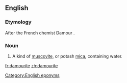 ==English==

===Etymology===
After the French chemist Damour {{suffix||ite}}.

===Noun===
{{en-noun|s|-}}

# {{context|mineral}} A kind of [[muscovite]], or potash [[mica]], containing water.

[[Category:English eponyms]]

[[fr:damourite]]
[[zh:damourite]]